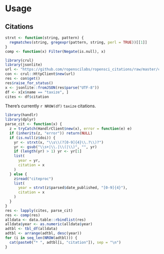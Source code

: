 # Usage {#usage}

## Citations {#taxize-citations}

```r
strxt <- function(string, pattern) {
  regmatches(string, gregexpr(pattern, string, perl = TRUE))[[1]]
}
comp <- function(x) Filter(Negate(is.null), x)
```

```r
library(crul)
library(jsonlite)
url <- "https://github.com/ropenscilabs/ropensci_citations/raw/master/citations_used.json"
con <- crul::HttpClient$new(url)
res <- con$get()
res$raise_for_status()
x <- jsonlite::fromJSON(res$parse("UTF-8"))
df <- x[x$name == "taxize", ]
cites <- df$citation
```

There's currently `r NROW(df)` `taxize` citations.

```r
library(handlr)
library(dplyr)
parse_cit <- function(x) {
  z = tryCatch(HandlrClient$new(x), error = function(e) e)
  if (inherits(z, "error")) return(NULL)
  if (is.null(z$doi)) {
    yr <- strxt(x, "\\s\\(?[0-9]{4}\\.?\\)?")
    yr <- gsub("\\s+|\\.|\\(|\\)", "", yr)
    if (length(yr) > 1) yr <- yr[1]
    list(
      year = yr,
      citation = x
    )
  } else {
    z$read("citeproc")
    list(
      year = strxt(z$parsed$date_published, "[0-9]{4}"),
      citation = x
    )
  }
}
res <- lapply(cites, parse_cit)
res <- comp(res)
alldata <- data.table::rbindlist(res)
alldata$year <- as.numeric(alldata$year)
adtbl <- tbl_df(alldata)
adtbl <- arrange(adtbl, desc(year))
for (i in seq_len(NROW(adtbl))) {
  cat(paste0("* ", adtbl[i, "citation"]), sep = "\n")
}
```
